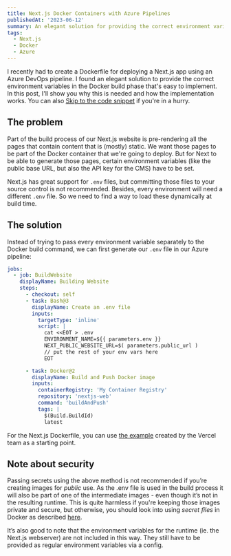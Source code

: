 ```yaml
---
title: Next.js Docker Containers with Azure Pipelines
publishedAt: '2023-06-12'
summary: An elegant solution for providing the correct environment variables in the Docker build phase.
tags:
  - Next.js
  - Docker
  - Azure
---
```


I recently had to create a Dockerfile for deploying a Next.js app using an Azure DevOps pipeline. I found an elegant solution to provide the correct environment variables in the Docker build phase that's easy to implement. In this post, I'll show you why this is needed and how the implementation works. You can also <a href="#the-solution">Skip to the code snippet</a> if you're in a hurry.

## The problem

Part of the build process of our Next.js website is pre-rendering all the pages that contain content that is (mostly) static. We want those pages to be part of the Docker container that we're going to deploy. But for Next to be able to generate those pages, certain environment variables (like the public base URL, but also the API key for the CMS) have to be set.

Next.js has great support for `.env` files, but committing those files to your source control is not recommended. Besides, every environment will need a different `.env` file. So we need to find a way to load these dynamically at build time.

## The solution

Instead of trying to pass every environment variable separately to the Docker build command, we can first generate our `.env` file in our Azure pipeline:

```yaml
jobs:
  - job: BuildWebsite
    displayName: Building Website
    steps:
      - checkout: self
      - task: Bash@3
        displayName: Create an .env file
        inputs:
          targetType: 'inline'
          script: |
            cat <<EOT > .env
            ENVIRONMENT_NAME=${{ parameters.env }}
            NEXT_PUBLIC_WEBSITE_URL=$( parameters.public_url )
            // put the rest of your env vars here
            EOT

      - task: Docker@2
        displayName: Build and Push Docker image
        inputs:
          containerRegistry: 'My Container Registry'
          repository: 'nextjs-web'
          command: 'buildAndPush'
          tags: |
            $(Build.BuildId)
            latest
```

For the Next.js Dockerfile, you can use [the example](https://github.com/vercel/next.js/blob/canary/examples/with-docker/Dockerfile) created by the Vercel team as a starting point.

## Note about security

Passing secrets using the above method is not recommended if you’re creating images for _public_ use. As the .env file is used in the build process it will also be part of one of the intermediate images - even though it’s not in the resulting runtime. This is quite harmless if you're keeping those images private and secure, but otherwise, you should look into using _secret files_ in Docker as described [here](https://render.com/docs/docker-secrets#secret-files-in-docker-builds).

It’s also good to note that the environment variables for the runtime (ie. the Next.js webserver) are not included in this way. They still have to be provided as regular environment variables via a config.
